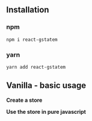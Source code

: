 


<Meta title="Vanilla/Basic usage" parameters={defaultDocParams()} />

## Installation

### npm

```shell
npm i react-gstatem
```

### yarn

```shell
yarn add react-gstatem
```

## Vanilla - basic usage

**Create a store**

<CodeView
	componentName="VanillaStore"
	jsContent={StateJsContent}
	tsContent={StateTsContent}
/>

**Use the store in pure javascript**

<CodeView
	componentName="VanillaBasicUsage"
	jsContent={BasicUsageJsContent}
	tsContent={BasicUsageTsContent}
/>
